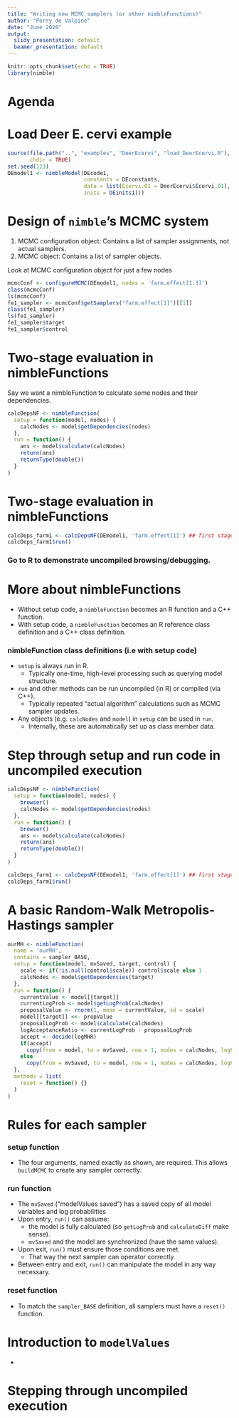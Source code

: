 ```yaml
---
title: "Writing new MCMC samplers (or other nimbleFunctions)"
author: "Perry de Valpine"
date: "June 2020"
output:
  slidy_presentation: default
  beamer_presentation: default
---
```

<style>
slides > slide {
  overflow-x: auto !important;
  overflow-y: auto !important;
}
</style>

```r
knitr::opts_chunk$set(echo = TRUE)
library(nimble)
```

Agenda
=====


Load Deer E. cervi example
=====
```r
source(file.path("..", "examples", "DeerEcervi", "load_DeerEcervi.R"), 
       chdir = TRUE)
set.seed(123)
DEmodel1 <- nimbleModel(DEcode1,
                        constants = DEconstants,
                        data = list(Ecervi.01 = DeerEcervi$Ecervi.01),
                        inits = DEinits1())
```


Design of `nimble`'s MCMC system
=====

1. MCMC configuration object: Contains a list of sampler assignments, not actual samplers.
2. MCMC object: Contains a list of sampler objects.

Look at MCMC configuration object for just a few nodes
```r
mcmcConf <- configureMCMC(DEmodel1, nodes = 'farm.effect[1:3]')
class(mcmcConf)
ls(mcmcConf)
fe1_sampler <- mcmcConf$getSamplers("farm.effect[1]")[[1]]
class(fe1_sampler)
ls(fe1_sampler)
fe1_sampler$target
fe1_sampler$control
```


Two-stage evaluation in nimbleFunctions
=====
Say we want a nimbleFunction to calculate some nodes and their dependencies.

```r
calcDepsNF <- nimbleFunction(
  setup = function(model, nodes) {
    calcNodes <- model$getDependencies(nodes)
  },
  run = function() {
    ans <- model$calculate(calcNodes)
    return(ans)
    returnType(double())
  }
)
```

Two-stage evaluation in nimbleFunctions
=====
```r
calcDeps_farm1 <- calcDepsNF(DEmodel1, 'farm.effect[1]') ## first stage: setup code
calcDeps_farm1$run()
```

### Go to R to demonstrate uncompiled browsing/debugging.

More about nimbleFunctions
=====

- Without setup code, a `nimbleFunction` becomes an R function and a C++ function.
- With setup code, a `nimbleFunction` becomes an R reference class definition and a C++ class definition.

### nimbleFunction class definitions (i.e with setup code)

- `setup` is always run in R.
    - Typically one-time, high-level processing such as querying model structure.
- `run` and other methods can be run uncompiled (in R) or compiled (via C++).
    - Typically repeated "actual algorithm" calculations such as MCMC sampler updates.
- Any objects (e.g. `calcNodes` and `model`) in `setup` can be used in `run`.
    - Internally, these are automatically set up as class member data.

Step through setup and run code in uncompiled execution
=====
```r
calcDepsNF <- nimbleFunction(
  setup = function(model, nodes) {
    browser()
    calcNodes <- model$getDependencies(nodes)
  },
  run = function() {
    browser()
    ans <- model$calculate(calcNodes)
    return(ans)
    returnType(double())
  }
)
```

```r
calcDeps_farm1 <- calcDepsNF(DEmodel1, 'farm.effect[1]') ## first stage: setup code
calcDeps_farm1$run()
```

A basic Random-Walk Metropolis-Hastings sampler
=====
```r
ourMH <- nimbleFunction(
  name = 'ourMH',
  contains = sampler_BASE,
  setup = function(model, mvSaved, target, control) {
    scale <- if(!is.null(control$scale)) control$scale else 1
    calcNodes <- model$getDependencies(target)
  },
  run = function() {
    currentValue <- model[[target]]
    currentLogProb <- model$getLogProb(calcNodes)
    proposalValue <- rnorm(1, mean = currentValue, sd = scale)
    model[[target]] <<- propValue
    proposalLogProb <- model$calculate(calcNodes)
    logAcceptanceRatio <- currentLogProb - proposalLogProb
    accept <- decide(logMHR)
    if(accept)
      copy(from = model, to = mvSaved, row = 1, nodes = calcNodes, logProb = TRUE)
    else     
      copy(from = mvSaved, to = model, row = 1, nodes = calcNodes, logProb = TRUE)
  },
  methods = list(
    reset = function() {}
  )
)
```

Rules for each sampler
=====

### setup function
  
- The four arguments, named exactly as shown, are required.  This allows `buildMCMC` to create any sampler correctly.

### run function

- The `mvSaved` ("modelValues saved") has a saved copy of all model variables and log probabilities
- Upon entry, `run()` can assume:
    - the model is fully calculated (so `getLogProb` and `calculateDiff` make sense).
    - `mvSaved` and the model are synchronized (have the same values).
- Upon exit, `run()` must ensure those conditions are met.
    - That way the next sampler can operator correctly.
- Between entry and exit, `run()` can manipulate the model in any way necessary.

### reset function

- To match the `sampler_BASE` definition, all samplers must have a `reset()` function.

Introduction to `modelValues`
=====

- 

Stepping through uncompiled execution
=====

